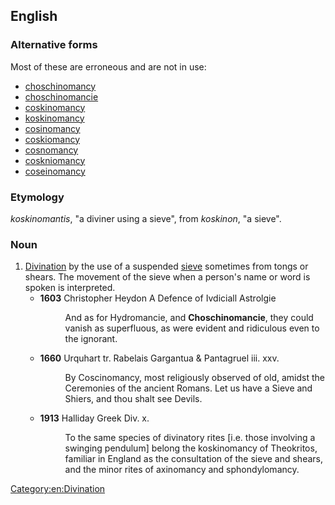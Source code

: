 ==English==

===Alternative forms===
Most of these are erroneous and are not in use:
* [[choschinomancy]]
* [[choschinomancie]]
* [[coskinomancy]]
* [[koskinomancy]]
* [[cosinomancy]]
* [[coskiomancy]]
* [[cosnomancy]]
* [[coskniomancy]]
* [[coseinomancy]]

===Etymology===
{{etyl|grc}} ''koskinomantis'', "a diviner using a sieve", from ''koskinon'', "a sieve".

===Noun===
{{en-noun|-}}

# [[divination|Divination]] by the use of a suspended [[sieve]] sometimes from tongs or shears. The movement of the sieve when a person's name or word is spoken is interpreted.
#* '''1603''' Christopher Heydon A Defence of Ivdiciall Astrolgie
#*: And as for Hydromancie, and '''Choschinomancie''', they could vanish as superfluous, as were evident and ridiculous even to the ignorant.
#* '''1660''' Urquhart tr. Rabelais Gargantua & Pantagruel iii. xxv.
#*: By Coscinomancy, most religiously observed of old, amidst the Ceremonies of the ancient Romans. Let us have a Sieve and Shiers, and thou shalt see Devils.
#* '''1913''' Halliday Greek Div. x.
#*: To the same species of divinatory rites [i.e. those involving a swinging pendulum] belong the koskinomancy of Theokritos, familiar in England as the consultation of the sieve and shears, and the minor rites of axinomancy and sphondylomancy.

[[Category:en:Divination]]
